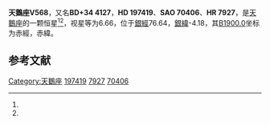 {{Starbox begin
| name = 天鵝座V568
}}
{{Starbox observe
| epoch = [[J2000.0|J2000.0]]
| constell = [[天鵝座|天鵝座]]<ref name=SIMBAD>{{cite web
 | url=http://simbad.u-strasbg.fr/simbad/sim-id?Ident=HR+7927
 | title =Pulsating variable Star
 | publisher=Centre de Données astronomiques de Strasbourg
 | work=SIMBAD
 | accessdate=2012-07-13}}</ref><ref name=DATA>{{cite web
 | url=http://vizier.u-strasbg.fr/viz-bin/VizieR-5?-out.add=.&-source=5050&-corr=PK=HR&-out.max=9999&HR=7927
 | title=VizieR Detailed Page
 | accessdate=2012-07-13
 | archive-date=2016-03-04
 | archive-url=https://web.archive.org/web/20160304203337/http://vizier.u-strasbg.fr/viz-bin/VizieR-5?-out.add=.&-source=5050&-corr=PK=HR&-out.max=9999&HR=7927
 | dead-url=no
 }}</ref>
| 星官 = 
| ra = {{RA|20|42|22.2}}<ref name=SIMBAD /><ref name=DATA />
| dec = {{DEC|+35|27|22}}<ref name=SIMBAD /><ref name=DATA />
| appmag_v = 6.66<ref name=SIMBAD /><ref name=DATA />
}}
{{Starbox character
| class = B2IV-Ve<ref name=SIMBAD /><ref name=DATA />
| b-v = -0.16<ref name=SIMBAD /><ref name=DATA />
| u-b = -0.68<ref name=SIMBAD /><ref name=DATA />
| r-i = <ref name=SIMBAD /><ref name=DATA />
| variable = 
}}
{{Starbox astrometry
| radial_v = -0.68
| prop_mo_ra = -7
| parallax = 
| p_error = 
}}
{{Starbox catalog
| names =BD+34 4127，[[SAO星表|SAO]] 70406，[[HD星表|HD]] 197419，[[HR星表|HR]] 7927}}
{{Starbox reference |Simbad=HR+7927}}
{{Starbox end}}

'''天鵝座V568'''，又名'''BD+34 4127'''，'''HD 197419'''、'''SAO 70406'''、'''HR 7927'''，是[[天鵝座|天鵝座]]的一颗恒星<ref name=SIMBAD /><ref name=DATA />，视星等为6.66，位于[[銀道座標系|銀經]]76.64，[[銀道座標系|銀緯]]-4.18，其[[B1900.0|B1900.0]]坐标为赤經{{RA|20|38|27.2}}，赤緯{{DEC|+35|-4.18|52}}。

== 参考文献 ==
{{reflist}}

{{star-stub}}

{{天鵝座恒星}}
[[Category:天鵝座|Category:天鵝座]]
[[Category:HD和HDE天體|197419]]
[[Category:HR天體|7927]]
[[Category:SAO天體|70406]]